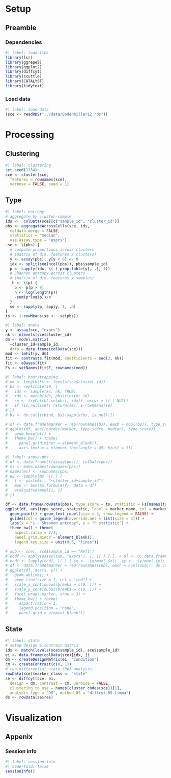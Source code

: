 # Setup

## Preamble

### Dependencies 

```r
#| label: load-libs
library(lsr)
library(ggrepel)
library(ggplot2)
library(diffcyt)
library(scuttle)
library(CATALYST)
library(tidytext)
```

### Load data

```r
#| label: load-data
(sce <- readRDS("../data/Bodenmiller12.rds"))
```

# Processing

## Clustering

```r
#| label: clustering
set.seed(1234)
sce <- cluster(sce, 
  features = rownames(sce),
  verbose = FALSE, seed = 1)
```

## Type

```r
#| label: entropy
# aggregate by cluster-sample
ids <-  colData(sce)[c("sample_id", "cluster_id")]
pbs <- aggregateAcrossCells(sce, ids, 
  coldata.merge = FALSE, 
  statistics = "median",
  use.assay.type = "exprs")
.se <- \(pbs) {
  # compute proportions across clusters
  # (matrix of dim. features x clusters)
  y <- assay(pbs); y[y < 0] <- 0
  idx <- split(seq(ncol(pbs)), pbs$sample_id)
  p <- sapply(idx, \(.) prop.table(y[, .], 1))
  # Shannon entropy across clusters
  # (matrix of dim. features x samples)
  .h <- \(p) {
    p <- p[p > 0]
    n <- log(length(p))
    -sum(p*log(p))/n
  }
  se <- sapply(p, apply, 1, .h)
}
ts <- 1-rowMeans(se <- .se(pbs))
```

```r
#| label: anova
y <- assay(sce, "exprs")
nk <- nlevels(sce$cluster_id)
dm <- model.matrix(
  ~cluster_id+sample_id, 
  data = data.frame(colData(sce)))
mod <- lmFit(y, dm)
fit <- contrasts.fit(mod, coefficients = seq(2, nk))
fit <- eBayes(fit)
Fs <- setNames(fit$F, rownames(mod))
```

```r
#| label: bootstrapping
# nk <- length(ks <- levels(sce$cluster_id))
# bs <- replicate(50, {
#   ids <- sample(ks, nk, TRUE)
#   idx <- match(ids, pbs$cluster_id)
#   se <- tryCatch(.se(pbs[, idx]), error = \(.) NULL)
#   if (is.null(se)) return(se); 1-rowMeans(se)
# })
# bs <- do.call(cbind, bs[!sapply(bs, is.null)])
```

```r
# df <- data.frame(marker = rep(rownames(bs), each = ncol(bs)), type_score = as.vector(bs))
# ggplot(df, aes(reorder(marker, type_score, median), type_score)) + 
#   geom_boxplot() + 
#   theme_bw() + theme(
#     panel.grid.minor = element_blank(), 
#     axis.text.x = element_text(angle = 45, hjust = 1))
```


```r
#| label: anova-pbs
# df <- data.frame(t(assay(pbs)), colData(pbs))
# ms <- make.names(rownames(pbs))
# names(ms) <- rownames(pbs)
# e2 <- sapply(ms, \(.) {
#   f <- paste0(., "~cluster_id+sample_id")
#   mod <- aov(as.formula(f), data = df)
#   etaSquared(mod)[1, 1]
# })
```

```r
df <- data.frame(rowData(pbs), type_score = ts, statistic = Fs[names(ts)])
ggplot(df, aes(type_score, statistic, label = marker_name, col = marker_class)) + 
  geom_point() + geom_text_repel(size = 3, show.legend = FALSE) + 
  guides(col = guide_legend(override.aes = list(size = 3))) +
  labs(x = "1 - Shannon entropy", y = "F statistic") +
  theme_bw() + theme(
    aspect.ratio = 2/3, 
    panel.grid.minor = element_blank(),
    legend.key.size = unit(0.5, "lines"))
```

```r
# sub <- sce[, sce$sample_id == "Ref1"]
# ecdf <- apply(assay(sub, "exprs"), 1, \(.) {.[. < 0] <- 0; data.frame(x = sort(.), y = cumsum(sort(.))) })
# ecdf <- lapply(ecdf, \(.) {.$x <- .$x/max(.$x); .$y <- .$y/max(.$y); .})
# df <- data.frame(marker = rep(rownames(sub), each = ncol(sub)), do.call(rbind, ecdf))
# ggplot(df, aes(x, y)) + 
#   geom_abline() + 
#   geom_line(size = 1, col = "red") + 
#   scale_x_continuous(breaks = c(0, 1)) +
#   scale_y_continuous(breaks = c(0, 1)) +
#   facet_wrap(~marker, nrow = 3) + 
#   theme_bw() + theme(
#     aspect.ratio = 1, 
#     legend.position = "none",
#     panel.grid = element_blank())
```

## State

```r
#| label: state
# setup design & contrast matrix
idx <- match(levels(sce$sample_id), sce$sample_id)
ei <- data.frame(colData(sce)[idx, ])
dm <- createDesignMatrix(ei, "condition")
cm <- createContrast(c(0, 1))
# run differential state (DA) analysis
rowData(sce)$marker_class <- "state"
se <- diffcyt(sce, ei, 
  design = dm, contrast = cm, verbose = FALSE, 
  clustering_to_use = names(cluster_codes(sce))[1],
  analysis_type = "DS", method_DS = "diffcyt-DS-limma")
ds <- rowData(se$res)
```

# Visualization

## Appenix

::: {.callout-note icon=false, collapse=true}

### Session info

```r
#| label: session-info
#| code-fold: false
sessionInfo()
```

:::
